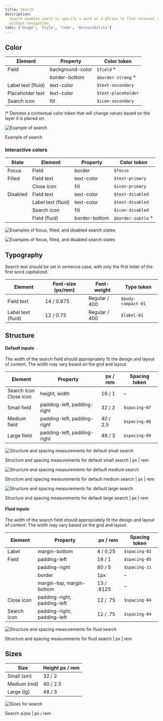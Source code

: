 ```yaml
---
title: Search
description:
  Search enables users to specify a word or a phrase to find relevant content
  without navigation.
tabs: ['Usage', 'Style', 'Code', 'Accessibility']
---
```


## Color

| Element            | Property         | Color token         |
| ------------------ | ---------------- | ------------------- |
| Field              | background-color | `$field` \*         |
|                    | border-bottom    | `$border-strong` \* |
| Label text (fluid) | text-color       | `$text-secondary`   |
| Placeholder text   | text-color       | `$text-placeholder` |
| Search icon        | fill             | `$icon-secondary`   |

<Caption fullWidth>
  \* Denotes a contextual color token that will change values based on the layer
  it is placed on.
</Caption>
<div className="image--fixed">

![Example of search](images/search-style-1.png)

</div>

<Caption>Example of search</Caption>

### Interactive colors

| State    | Element            | Property      | Color token         |
| -------- | ------------------ | ------------- | ------------------- |
| Focus    | Field              | border        | `$focus`            |
| Filled   | Field text         | text-color    | `$text-primary`     |
|          | Close icon         | fill          | `$icon-primary`     |
| Disabled | Field text         | text-color    | `$text-dsiabled`    |
|          | Label text (fluid) | text-color    | `$text-disabled`    |
|          | Search icon        | fill          | `$icon-disabled`    |
|          | Field (fluid)      | border-bottom | `$border-subtle` \* |

<Row>
<Column colLg={8}>

<Tabs>

<Tab label="Default">

![Examples of focus, filled, and disabled search states](images/search-style-fixed-2.png)

</Tab>

<Tab label="Fluid">

![Examples of focus, filled, and disabled search states](images/search-style-fluid-2.png)

</Tab>

</Tabs>

</Column>
</Row>

## Typography

Search text should be set in sentence case, with only the first letter of the
first word capitalized.

| Element            | Font-size (px/rem) | Font-weight   | Type token         |
| ------------------ | ------------------ | ------------- | ------------------ |
| Field text         | 14 / 0.875         | Regular / 400 | `$body-compact-01` |
| Label text (fluid) | 12 / 0.75          | Regular / 400 | `$label-01`        |

## Structure

#### Default inputs

The width of the search field should appropriately fit the design and layout of
content. The width may vary based on the grid and layout.

| Element                      | Property                    | px / rem | Spacing token |
| ---------------------------- | --------------------------- | -------- | ------------- |
| Search icon <br/> Close icon | height, width               | 16 / 1   | –             |
| Small field                  | padding-left, padding-right | 32 / 2   | `$spacing-07` |
| Medium field                 | padding-left, padding-right | 40 / 2.5 | `$spacing-08` |
| Large field                  | padding-left, padding-right | 48 / 3   | `$spacing-09` |

<div className="image--fixed">

![Structure and spacing measurements for default small search](images/search-style-fixed-3a.png)

</div>

<Caption>
  Structure and spacing measurements for default small search | px | rem
</Caption>

<div className="image--fixed">

![Structure and spacing measurements for default medium search](images/search-style-fixed-3b.png)

</div>

<Caption>
  Structure and spacing measurements for default medium search | px | rem
</Caption>

<div className="image--fixed">

![Structure and spacing measurements for default large search](images/search-style-fixed-3c.png)

</div>

<Caption>
  Structure and spacing measurements for default large search | px | rem
</Caption>

#### Fluid inputs

The width of the search field should appropriately fit the design and layout of
content. The width may vary based on the grid and layout.

| Element     | Property                    | px / rem   | Spacing token |
| ----------- | --------------------------- | ---------- | ------------- |
| Label       | margin-bottom               | 4 / 0.25   | `$spacing-02` |
| Field       | padding-left                | 16 / 1     | `$spacing-05` |
|             | padding-right               | 80 / 5     | `$spacing-11` |
|             | border                      | 1px        | –             |
|             | margin-top, margin-bottom   | 13 / .8125 | –             |
| Close icon  | padding-right, padding-left | 12 / .75   | `$spacing-04` |
| Search icon | padding-right, padding-left | 12 / .75   | `$spacing-04` |

<div className="image--fixed">

![Structure and spacing measurements for fluid search](images/search-style-fluid-3a.png)

</div>

<Caption>
  Structure and spacing measurements for fluid search | px | rem
</Caption>

## Sizes

| Size        | Height px / rem |
| ----------- | --------------- |
| Small (sm)  | 32 / 2          |
| Medium (md) | 40 / 2.5        |
| Large (lg)  | 48 / 3          |

<div className="image--fixed">

![Sizes for search](images/search-style-size.png)

</div>

<Caption>Search sizes | px / rem</Caption>
